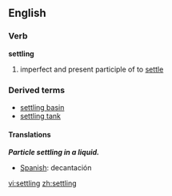 ==English==

===Verb===
{{wikipedia}}
'''settling'''
#imperfect and present participle of to [[settle]]
===Derived terms===
*[[settling basin]]
*[[settling tank]]

====Translations====

'''''Particle settling in a liquid.'''''
*[[Spanish]]: decantación

[[vi:settling]]
[[zh:settling]]